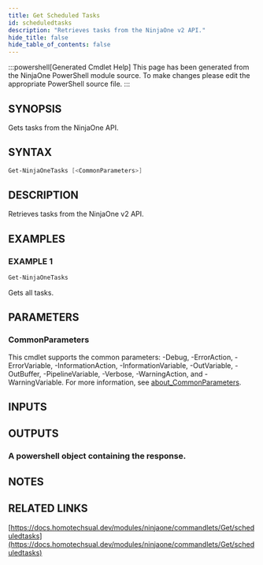 ```yaml
---
title: Get Scheduled Tasks
id: scheduledtasks
description: "Retrieves tasks from the NinjaOne v2 API."
hide_title: false
hide_table_of_contents: false
---
```


:::powershell[Generated Cmdlet Help]
This page has been generated from the NinjaOne PowerShell module source. To make changes please edit the appropriate PowerShell source file.
:::

## SYNOPSIS

Gets tasks from the NinjaOne API.

## SYNTAX

```powershell
Get-NinjaOneTasks [<CommonParameters>]
```

## DESCRIPTION

Retrieves tasks from the NinjaOne v2 API.

## EXAMPLES

### EXAMPLE 1

```powershell
Get-NinjaOneTasks
```

Gets all tasks.

## PARAMETERS

### CommonParameters

This cmdlet supports the common parameters: -Debug, -ErrorAction, -ErrorVariable, -InformationAction, -InformationVariable, -OutVariable, -OutBuffer, -PipelineVariable, -Verbose, -WarningAction, and -WarningVariable. For more information, see [about_CommonParameters](http://go.microsoft.com/fwlink/?LinkID=113216).

## INPUTS

## OUTPUTS

### A powershell object containing the response.

## NOTES

## RELATED LINKS

[https://docs.homotechsual.dev/modules/ninjaone/commandlets/Get/scheduledtasks](https://docs.homotechsual.dev/modules/ninjaone/commandlets/Get/scheduledtasks)
